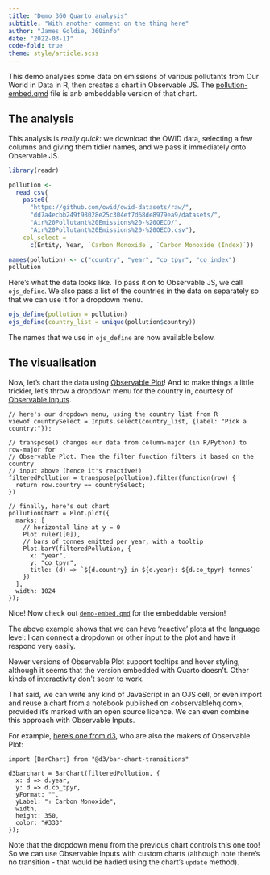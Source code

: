 ```yaml
---
title: "Demo 360 Quarto analysis"
subtitle: "With another comment on the thing here"
author: "James Goldie, 360info"
date: "2022-03-11"
code-fold: true
theme: style/article.scss
---
```


This demo analyses some data on emissions of various pollutants from Our World in Data in R, then creates a chart in Observable JS. The [pollution-embed.qmd]() file is anb embeddable version of that chart.

## The analysis

This analysis is _really quick_: we download the OWID data, selecting a
few columns and giving them tidier names, and we pass it immediately onto Observable JS.

```r
library(readr)

pollution <-
  read_csv(
    paste0(
      "https://github.com/owid/owid-datasets/raw/",
      "dd7a4ecbb249f98028e25c304ef7d68de8979ea9/datasets/",
      "Air%20Pollutant%20Emissions%20-%20OECD/",
      "Air%20Pollutant%20Emissions%20-%20OECD.csv"),
    col_select =
      c(Entity, Year, `Carbon Monoxide`, `Carbon Monoxide (Index)`))      

names(pollution) <- c("country", "year", "co_tpyr", "co_index")
pollution
```
Here's what the data looks like. To pass it on to Observable JS, we call `ojs_define`. We also pass a list of the countries in the data on separately so
that we can use it for a dropdown menu.

```r
ojs_define(pollution = pollution)
ojs_define(country_list = unique(pollution$country))
```

The names that we use in `ojs_define` are now available below.

## The visualisation

Now, let's chart the data using
[Observable Plot](https://observablehq.com/@observablehq/plot)! And to make things a little trickier, let's throw a dropdown menu for the country in,
courtesy of [Observable Inputs](https://observablehq.com/@observablehq/inputs). 

```ojs

// here's our dropdown menu, using the country list from R
viewof countrySelect = Inputs.select(country_list, {label: "Pick a country:"});

// transpose() changes our data from column-major (in R/Python) to row-major for
// Observable Plot. Then the filter function filters it based on the country
// input above (hence it's reactive!)
filteredPollution = transpose(pollution).filter(function(row) {
  return row.country == countrySelect;
})

// finally, here's out chart
pollutionChart = Plot.plot({
  marks: [
    // horizontal line at y = 0
    Plot.ruleY([0]),
    // bars of tonnes emitted per year, with a tooltip
    Plot.barY(filteredPollution, {
      x: "year",
      y: "co_tpyr",
      title: (d) => `${d.country} in ${d.year}: ${d.co_tpyr} tonnes`
    })
  ],
  width: 1024
});
```

Nice! Now check out [`demo-embed.qmd`](demo-embed.html) for the embeddable version!

The above example shows that we can have 'reactive' plots at the language level: I can connect a dropdown or other input to the plot and have it respond very easily.

Newer versions of Observable Plot support tooltips and hover styling, although it seems that the version embedded with Quarto doesn't. Other kinds of interactivity don't seem to work.

That said, we can write any kind of JavaScript in an OJS cell, or even import and reuse a chart from a notebook published on <observablehq.com>, provided it's marked with an open source licence. We can even combine this approach with Observable Inputs.

For example, [here's one from d3](https://observablehq.com/@d3/bar-chart-transitions), who are also the makers of Observable Plot:

```ojs
import {BarChart} from "@d3/bar-chart-transitions"

d3barchart = BarChart(filteredPollution, {
  x: d => d.year,
  y: d => d.co_tpyr,
  yFormat: "",
  yLabel: "↑ Carbon Monoxide",
  width,
  height: 350,
  color: "#333"
});
```

Note that the dropdown menu from the previous chart controls this one too! So we can use Observable Inputs with custom charts (although note there's no transition - that would be hadled using the chart's `update` method).